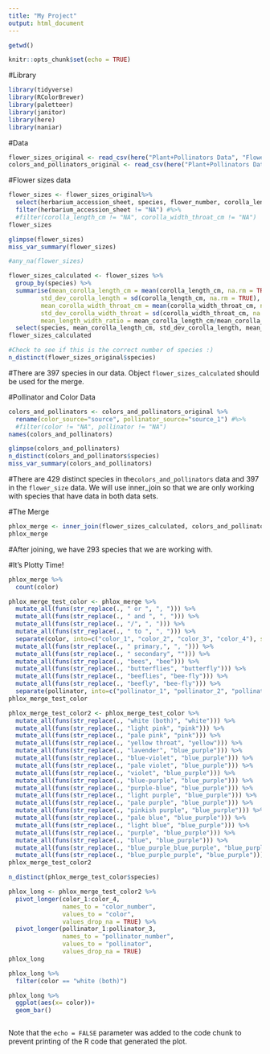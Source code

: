 ```yaml
---
title: "My Project"
output: html_document
---
```

```r
getwd()
```

```r
knitr::opts_chunk$set(echo = TRUE)
```

#Library
```r
library(tidyverse)
library(RColorBrewer)
library(paletteer)
library(janitor)
library(here)
library(naniar)
```

#Data
```r
flower_sizes_original <- read_csv(here("Plant+Pollinators Data", "Flower size measurements.csv")) %>% janitor::clean_names()
colors_and_pollinators_original <- read_csv(here("Plant+Pollinators Data", "Pollinator and flower color.csv")) %>% janitor::clean_names()
```

#Flower sizes data
```r
flower_sizes <- flower_sizes_original%>% 
  select(herbarium_accession_sheet, species, flower_number, corolla_length_cm, corolla_width_throat_cm) %>% 
  filter(herbarium_accession_sheet != "NA") #%>% 
  #filter(corolla_length_cm != "NA", corolla_width_throat_cm != "NA")
flower_sizes
```
```r
glimpse(flower_sizes)
miss_var_summary(flower_sizes)
```

```r
#any_na(flower_sizes)
```

```r
flower_sizes_calculated <- flower_sizes %>% 
  group_by(species) %>% 
  summarise(mean_corolla_length_cm = mean(corolla_length_cm, na.rm = TRUE),
         std_dev_corolla_length = sd(corolla_length_cm, na.rm = TRUE),
         mean_corolla_width_throat_cm = mean(corolla_width_throat_cm, na.rm = TRUE),
         std_dev_corolla_width_throat = sd(corolla_width_throat_cm, na.rm = TRUE),
         mean_length_width_ratio = mean_corolla_length_cm/mean_corolla_width_throat_cm) %>% 
  select(species, mean_corolla_length_cm, std_dev_corolla_length, mean_corolla_width_throat_cm, std_dev_corolla_width_throat, mean_length_width_ratio)
flower_sizes_calculated
```
```r
#Check to see if this is the correct number of species :) 
n_distinct(flower_sizes_original$species)
```

#There are 397 species in our data. Object `flower_sizes_calculated` should be used for the merge. 


#Pollinator and Color Data
```r
colors_and_pollinators <- colors_and_pollinators_original %>% 
  rename(color_source="source", pollinator_source="source_1") #%>% 
  #filter(color != "NA", pollinator != "NA")
names(colors_and_pollinators)
```

```r
glimpse(colors_and_pollinators)
n_distinct(colors_and_pollinators$species)
miss_var_summary(colors_and_pollinators)
```
#There are 429 distinct species in the`colors_and_pollinators` data and 397 in the `flower_size` data. We will use inner_join so that we are only working with species that have data in both data sets.

#The Merge
```r
phlox_merge <- inner_join(flower_sizes_calculated, colors_and_pollinators, by = "species")
phlox_merge
```
#After joining, we have 293 species that we are working with. 

#It's Plotty Time!
```r
phlox_merge %>% 
  count(color)
```
```r
phlox_merge_test_color <- phlox_merge %>%
  mutate_all(funs(str_replace(., " or ", ", "))) %>%
  mutate_all(funs(str_replace(., " and ", ", "))) %>%
  mutate_all(funs(str_replace(., "/", ", "))) %>%
  mutate_all(funs(str_replace(., " to ", ", "))) %>%
  separate(color, into=c("color_1", "color_2", "color_3", "color_4"), sep=", ") %>%
  mutate_all(funs(str_replace(., " primary,", ", "))) %>%
  mutate_all(funs(str_replace(., " secondary", ""))) %>%
  mutate_all(funs(str_replace(., "bees", "bee"))) %>%
  mutate_all(funs(str_replace(., "butterflies", "butterfly"))) %>%
  mutate_all(funs(str_replace(., "beeflies", "bee-fly"))) %>%
  mutate_all(funs(str_replace(., "beefly", "bee-fly"))) %>%
  separate(pollinator, into=c("pollinator_1", "pollinator_2", "pollinator_3"), sep=",")
phlox_merge_test_color
```

```r
phlox_merge_test_color2 <- phlox_merge_test_color %>%
  mutate_all(funs(str_replace(., "white (both)", "white"))) %>%
  mutate_all(funs(str_replace(., "light pink", "pink"))) %>%
  mutate_all(funs(str_replace(., "pale pink", "pink"))) %>%
  mutate_all(funs(str_replace(., "yellow throat", "yellow"))) %>%
  mutate_all(funs(str_replace(., "lavender", "blue_purple"))) %>%
  mutate_all(funs(str_replace(., "blue-violet", "blue_purple"))) %>%
  mutate_all(funs(str_replace(., "pale violet", "blue_purple"))) %>%
  mutate_all(funs(str_replace(., "violet", "blue_purple"))) %>%
  mutate_all(funs(str_replace(., "blue-purple", "blue_purple"))) %>%
  mutate_all(funs(str_replace(., "purple-blue", "blue_purple"))) %>%
  mutate_all(funs(str_replace(., "light purple", "blue_purple"))) %>%
  mutate_all(funs(str_replace(., "pale purple", "blue_purple"))) %>%
  mutate_all(funs(str_replace(., "pinkish purple", "blue_purple"))) %>%
  mutate_all(funs(str_replace(., "pale blue", "blue_purple"))) %>% 
  mutate_all(funs(str_replace(., "light blue", "blue_purple"))) %>%
  mutate_all(funs(str_replace(., "purple", "blue_purple"))) %>% 
  mutate_all(funs(str_replace(., "blue", "blue_purple"))) %>% 
  mutate_all(funs(str_replace(., "blue_purple_blue_purple", "blue_purple"))) %>%
  mutate_all(funs(str_replace(., "blue_purple_purple", "blue_purple")))
phlox_merge_test_color2
```
```r
n_distinct(phlox_merge_test_color$species)
```

```r
phlox_long <- phlox_merge_test_color2 %>% 
  pivot_longer(color_1:color_4,
               names_to = "color_number",
               values_to = "color",
               values_drop_na = TRUE) %>% 
  pivot_longer(pollinator_1:pollinator_3,
               names_to = "pollinator_number",
               values_to = "pollinator",
               values_drop_na = TRUE)
phlox_long
```

```r
phlox_long %>% 
  filter(color == "white (both)")

phlox_long %>% 
  ggplot(aes(x= color))+
  geom_bar()
```
```r

```





Note that the `echo = FALSE` parameter was added to the code chunk to prevent printing of the R code that generated the plot.
